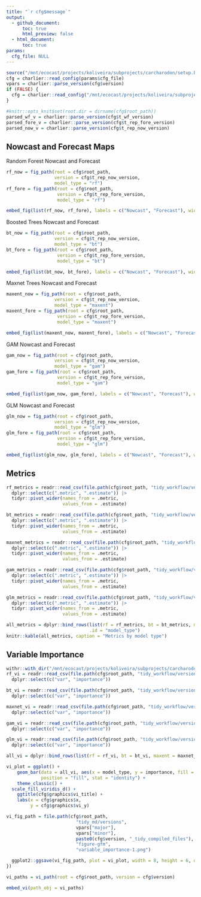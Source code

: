 ```yaml
---
title: "`r cfg$message`"
output: 
  - github_document:
      toc: true
      html_preview: false
  - html_document:
      toc: true
params: 
  cfg_file: NULL 
---
```


```r
source("/mnt/ecocast/projects/koliveira/subprojects/carcharodon/setup.R")
cfg = charlier::read_config(params$cfg_file)
vpars = charlier::parse_version(cfg$version)
if (FALSE) {
  cfg = charlier::read_config("/mnt/ecocast/projects/koliveira/subprojects/carcharodon/workflows/tidy_md/m21.10076.yaml")
}

```

```r
#knitr::opts_knit$set(root.dir = dirname(cfg$root_path))
parsed_wf_v = charlier::parse_version(cfg$t_wf_version)
parsed_fore_v = charlier::parse_version(cfg$t_rep_fore_version)
parsed_now_v = charlier::parse_version(cfg$t_rep_now_version)
```

## Nowcast and Forecast Maps

Random Forest Nowcast and Forecast

```r
rf_now = fig_path(root = cfg$root_path,
                  version = cfg$t_rep_now_version,
                  model_type = "rf")
rf_fore = fig_path(root = cfg$root_path,
                   version = cfg$t_rep_fore_version,
                   model_type = "rf")
```

```r
embed_fig(list(rf_now, rf_fore), labels = c("Nowcast", "Forecast"), width = "45%")
```

Boosted Trees Nowcast and Forecast

```r
bt_now = fig_path(root = cfg$root_path, 
                  version = cfg$t_rep_now_version, 
                  model_type = "bt")
bt_fore = fig_path(root = cfg$root_path,
                   version = cfg$t_rep_fore_version,
                   model_type = "bt")
```

```r
embed_fig(list(bt_now, bt_fore), labels = c("Nowcast", "Forecast"), width = "45%")
```


Maxnet Trees Nowcast and Forecast

```r
maxent_now = fig_path(root = cfg$root_path, 
                  version = cfg$t_rep_now_version, 
                  model_type = "maxent")
maxent_fore = fig_path(root = cfg$root_path,
                   version = cfg$t_rep_fore_version,
                   model_type = "maxent")
```

```r
embed_fig(list(maxent_now, maxent_fore), labels = c("Nowcast", "Forecast"), width = "45%")
```

GAM Nowcast and Forecast

```r
gam_now = fig_path(root = cfg$root_path, 
                  version = cfg$t_rep_now_version, 
                  model_type = "gam")
gam_fore = fig_path(root = cfg$root_path,
                   version = cfg$t_rep_fore_version,
                   model_type = "gam")
```

```r
embed_fig(list(gam_now, gam_fore), labels = c("Nowcast", "Forecast"), width = "45%")
```

GLM Nowcast and Forecast

```r
glm_now = fig_path(root = cfg$root_path, 
                  version = cfg$t_rep_now_version, 
                  model_type = "glm")
glm_fore = fig_path(root = cfg$root_path,
                   version = cfg$t_rep_fore_version,
                   model_type = "glm")
```

```r
embed_fig(list(glm_now, glm_fore), labels = c("Nowcast", "Forecast"), width = "45%")
```

## Metrics

```r
rf_metrics = readr::read_csv(file.path(cfg$root_path, "tidy_workflow/versions", parsed_wf_v["major"], parsed_wf_v["minor"], cfg$t_wf_version, paste0(cfg$t_wf_version, "_rf_final_metrics.csv")), show_col_types = FALSE) |> 
  dplyr::select(c(".metric", ".estimate")) |>
  tidyr::pivot_wider(names_from = .metric,
                     values_from = .estimate)

bt_metrics = readr::read_csv(file.path(cfg$root_path, "tidy_workflow/versions", parsed_wf_v["major"], parsed_wf_v["minor"], cfg$t_wf_version, paste0(cfg$t_wf_version, "_bt_final_metrics.csv")), show_col_types = FALSE) |> 
  dplyr::select(c(".metric", ".estimate")) |>
  tidyr::pivot_wider(names_from = .metric,
                     values_from = .estimate)

maxnet_metrics = readr::read_csv(file.path(cfg$root_path, "tidy_workflow/versions", parsed_wf_v["major"], parsed_wf_v["minor"], cfg$t_wf_version, paste0(cfg$t_wf_version, "_maxent_final_metrics.csv")), show_col_types = FALSE) |> 
  dplyr::select(c(".metric", ".estimate")) |>
  tidyr::pivot_wider(names_from = .metric,
                     values_from = .estimate)

gam_metrics = readr::read_csv(file.path(cfg$root_path, "tidy_workflow/versions", parsed_wf_v["major"], parsed_wf_v["minor"], cfg$t_wf_version, paste0(cfg$t_wf_version, "_gam_final_metrics.csv")), show_col_types = FALSE) |> 
  dplyr::select(c(".metric", ".estimate")) |>
  tidyr::pivot_wider(names_from = .metric,
                     values_from = .estimate)

glm_metrics = readr::read_csv(file.path(cfg$root_path, "tidy_workflow/versions", parsed_wf_v["major"], parsed_wf_v["minor"], cfg$t_wf_version, paste0(cfg$t_wf_version, "_glm_final_metrics.csv")), show_col_types = FALSE) |> 
  dplyr::select(c(".metric", ".estimate")) |>
  tidyr::pivot_wider(names_from = .metric,
                     values_from = .estimate)

all_metrics = dplyr::bind_rows(list(rf = rf_metrics, bt = bt_metrics, maxnet = maxnet_metrics, gam = gam_metrics, glm = glm_metrics),
                               .id = "model_type")
knitr::kable(all_metrics, caption = "Metrics by model type")
```

## Variable Importance

```r
withr::with_dir("/mnt/ecocast/projects/koliveira/subprojects/carcharodon", {
rf_vi = readr::read_csv(file.path(cfg$root_path, "tidy_workflow/versions", parsed_wf_v["major"], parsed_wf_v["minor"], cfg$t_wf_version, paste0(cfg$t_wf_version, "_rf_vi.csv")), show_col_types = FALSE) |>
  dplyr::select(c("var", "importance")) 

bt_vi = readr::read_csv(file.path(cfg$root_path, "tidy_workflow/versions", parsed_wf_v["major"], parsed_wf_v["minor"], cfg$t_wf_version, paste0(cfg$t_wf_version, "_bt_vi.csv")), show_col_types = FALSE) |>
  dplyr::select(c("var", "importance")) 

maxnet_vi = readr::read_csv(file.path(cfg$root_path, "tidy_workflow/versions", parsed_wf_v["major"], parsed_wf_v["minor"], cfg$t_wf_version, paste0(cfg$t_wf_version, "_maxent_vi.csv")), show_col_types = FALSE) |>
  dplyr::select(c("var", "importance")) 

gam_vi = readr::read_csv(file.path(cfg$root_path, "tidy_workflow/versions", parsed_wf_v["major"], parsed_wf_v["minor"], cfg$t_wf_version, paste0(cfg$t_wf_version, "_gam_vi.csv")), show_col_types = FALSE) |>
  dplyr::select(c("var", "importance")) 

glm_vi = readr::read_csv(file.path(cfg$root_path, "tidy_workflow/versions", parsed_wf_v["major"], parsed_wf_v["minor"], cfg$t_wf_version, paste0(cfg$t_wf_version, "_glm_vi.csv")), show_col_types = FALSE) |>
  dplyr::select(c("var", "importance")) 

all_vi = dplyr::bind_rows(list(rf = rf_vi, bt = bt_vi, maxent = maxnet_vi, gam = gam_vi, glm = glm_vi), .id = "model_type")

vi_plot = ggplot() +
    geom_bar(data = all_vi, aes(x = model_type, y = importance, fill = var),
             position = "fill", stat = "identity") +
    theme_classic() +
  scale_fill_viridis_d() +
    ggtitle(cfg$graphics$vi_title) +
    labs(x = cfg$graphics$x, 
         y = cfg$graphics$vi_y)

vi_fig_path = file.path(cfg$root_path,
                          "tidy_md/versions",
                          vpars["major"],
                          vpars["minor"],
                          paste0(cfg$version, "_tidy_compiled_files"),
                          "figure-gfm",
                          "variable_importance-1.png")

  ggplot2::ggsave(vi_fig_path, plot = vi_plot, width = 8, height = 6, dpi = 300)
})
```

```r
vi_paths = vi_path(root = cfg$root_path, version = cfg$version)

embed_vi(path_obj = vi_paths)
```


